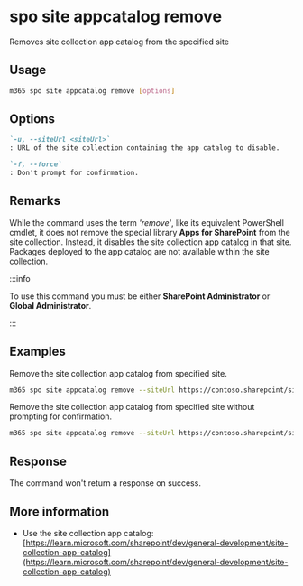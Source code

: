 
# spo site appcatalog remove

Removes site collection app catalog from the specified site

## Usage

```sh
m365 spo site appcatalog remove [options]
```

## Options

```md definition-list
`-u, --siteUrl <siteUrl>`
: URL of the site collection containing the app catalog to disable.

`-f, --force`
: Don't prompt for confirmation.
```

<Global />

## Remarks

While the command uses the term *'remove'*, like its equivalent PowerShell cmdlet, it does not remove the special library **Apps for SharePoint** from the site collection. Instead, it disables the site collection app catalog in that site. Packages deployed to the app catalog are not available within the site collection.

:::info

To use this command you must be either **SharePoint Administrator** or **Global Administrator**.

:::
    
## Examples

Remove the site collection app catalog from specified site.

```sh
m365 spo site appcatalog remove --siteUrl https://contoso.sharepoint/sites/site
```

Remove the site collection app catalog from specified site without prompting for confirmation.

```sh
m365 spo site appcatalog remove --siteUrl https://contoso.sharepoint/sites/site --force
```

## Response

The command won't return a response on success.

## More information

- Use the site collection app catalog: [https://learn.microsoft.com/sharepoint/dev/general-development/site-collection-app-catalog](https://learn.microsoft.com/sharepoint/dev/general-development/site-collection-app-catalog)
